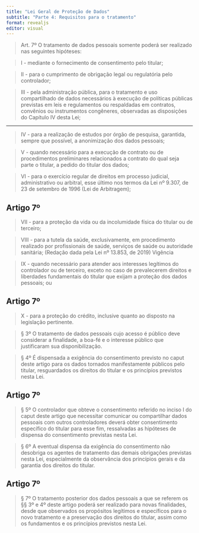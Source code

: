 ```yaml
---
title: "Lei Geral de Proteção de Dados"
subtitle: "Parte 4: Requisitos para o tratamento"
format: revealjs
editor: visual
---
```


> Art. 7º O tratamento de dados pessoais somente poderá ser realizado nas seguintes hipóteses:

> I - mediante o fornecimento de consentimento pelo titular;

> II - para o cumprimento de obrigação legal ou regulatória pelo controlador;

> III - pela administração pública, para o tratamento e uso compartilhado de dados necessários à execução de políticas públicas previstas em leis e regulamentos ou respaldadas em contratos, convênios ou instrumentos congêneres, observadas as disposições do Capítulo IV desta Lei;

---
> IV - para a realização de estudos por órgão de pesquisa, garantida, sempre que possível, a anonimização dos dados pessoais;

> V - quando necessário para a execução de contrato ou de procedimentos preliminares relacionados a contrato do qual seja parte o titular, a pedido do titular dos dados;

> VI - para o exercício regular de direitos em processo judicial, administrativo ou arbitral, esse último nos termos da Lei nº 9.307, de 23 de setembro de 1996 (Lei de Arbitragem);

## Artigo 7º

> VII - para a proteção da vida ou da incolumidade física do titular ou de terceiro;

> VIII - para a tutela da saúde, exclusivamente, em procedimento realizado por profissionais de saúde, serviços de saúde ou autoridade sanitária; (Redação dada pela Lei nº 13.853, de 2019) Vigência

> IX - quando necessário para atender aos interesses legítimos do controlador ou de terceiro, exceto no caso de prevalecerem direitos e liberdades fundamentais do titular que exijam a proteção dos dados pessoais; ou


## Artigo 7º

> X - para a proteção do crédito, inclusive quanto ao disposto na legislação pertinente.

> § 3º O tratamento de dados pessoais cujo acesso é público deve considerar a finalidade, a boa-fé e o interesse público que justificaram sua disponibilização.

> § 4º É dispensada a exigência do consentimento previsto no caput deste artigo para os dados tornados manifestamente públicos pelo titular, resguardados os direitos do titular e os princípios previstos nesta Lei.

## Artigo 7º

> § 5º O controlador que obteve o consentimento referido no inciso I do caput deste artigo que necessitar comunicar ou compartilhar dados pessoais com outros controladores deverá obter consentimento específico do titular para esse fim, ressalvadas as hipóteses de dispensa do consentimento previstas nesta Lei.

> § 6º A eventual dispensa da exigência do consentimento não desobriga os agentes de tratamento das demais obrigações previstas nesta Lei, especialmente da observância dos princípios gerais e da garantia dos direitos do titular.

## Artigo 7º
> § 7º O tratamento posterior dos dados pessoais a que se referem os §§ 3º e 4º deste artigo poderá ser realizado para novas finalidades, desde que observados os propósitos legítimos e específicos para o novo tratamento e a preservação dos direitos do titular, assim como os fundamentos e os princípios previstos nesta Lei.
